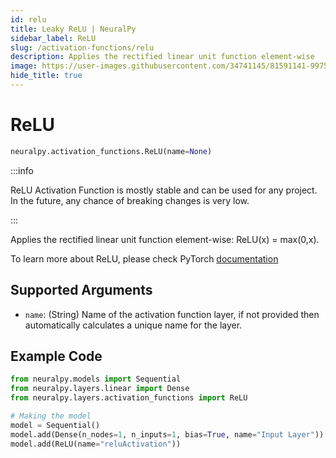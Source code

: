 ```yaml
---
id: relu
title: Leaky ReLU | NeuralPy
sidebar_label: ReLU
slug: /activation-functions/relu
description: Applies the rectified linear unit function element-wise
image: https://user-images.githubusercontent.com/34741145/81591141-99752900-93d9-11ea-9ef6-cc2c68daaa19.png
hide_title: true
---
```


# ReLU

```python
neuralpy.activation_functions.ReLU(name=None)
```

:::info

ReLU Activation Function is mostly stable and can be used for any project. In the future, any chance of breaking changes is very low.

:::

Applies the rectified linear unit function element-wise: ReLU(x) = max(0,x).

To learn more about ReLU, please check PyTorch [documentation](https://pytorch.org/docs/stable/generated/torch.nn.ReLU.html#torch.nn.ReLU)

## Supported Arguments

- `name`: (String) Name of the activation function layer, if not provided then automatically calculates a unique name for the layer.

## Example Code

```python
from neuralpy.models import Sequential
from neuralpy.layers.linear import Dense
from neuralpy.layers.activation_functions import ReLU

# Making the model
model = Sequential()
model.add(Dense(n_nodes=1, n_inputs=1, bias=True, name="Input Layer"))
model.add(ReLU(name="reluActivation"))
```
